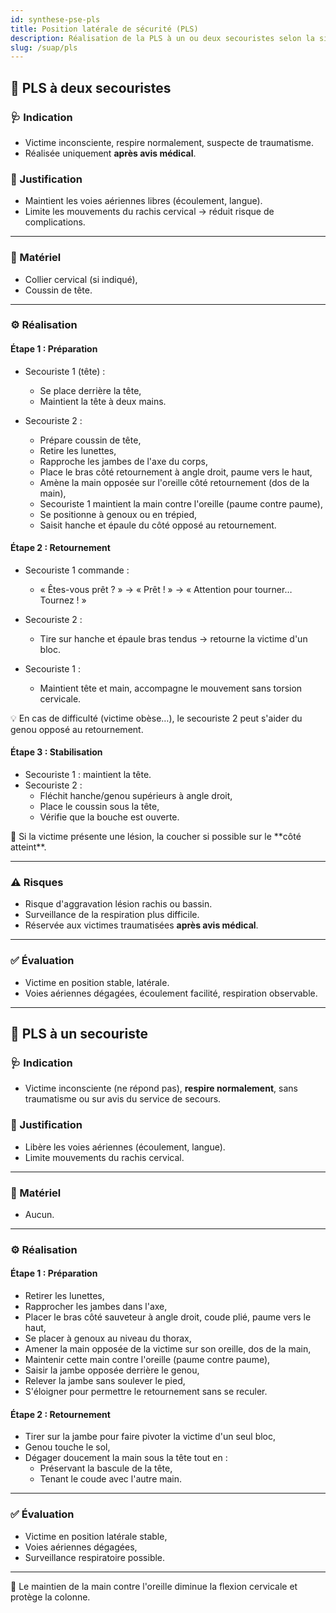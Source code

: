 ---
id: synthese-pse-pls
title: Position latérale de sécurité (PLS)
description: Réalisation de la PLS à un ou deux secouristes selon la situation
slug: /suap/pls
---


## 🤝 PLS à deux secouristes

### 🩺 Indication

- Victime inconsciente, respire normalement, suspecte de traumatisme.
- Réalisée uniquement **après avis médical**.

### 🎯 Justification

- Maintient les voies aériennes libres (écoulement, langue).
- Limite les mouvements du rachis cervical → réduit risque de complications.

---

### 🧰 Matériel

- Collier cervical (si indiqué),
- Coussin de tête.

---

### ⚙️ Réalisation

#### Étape 1 : Préparation

- Secouriste 1 (tête) :
  - Se place derrière la tête,
  - Maintient la tête à deux mains.

- Secouriste 2 :
  - Prépare coussin de tête,
  - Retire les lunettes,
  - Rapproche les jambes de l'axe du corps,
  - Place le bras côté retournement à angle droit, paume vers le haut,
  - Amène la main opposée sur l'oreille côté retournement (dos de la main),
  - Secouriste 1 maintient la main contre l'oreille (paume contre paume),
  - Se positionne à genoux ou en trépied,
  - Saisit hanche et épaule du côté opposé au retournement.

#### Étape 2 : Retournement

- Secouriste 1 commande :
  - « Êtes-vous prêt ? » → « Prêt ! » → « Attention pour tourner… Tournez ! »

- Secouriste 2 :
  - Tire sur hanche et épaule bras tendus → retourne la victime d'un bloc.

- Secouriste 1 :
  - Maintient tête et main, accompagne le mouvement sans torsion cervicale.

<Admonition type="info">
💡 En cas de difficulté (victime obèse…), le secouriste 2 peut s'aider du genou opposé au retournement.
</Admonition>

#### Étape 3 : Stabilisation

- Secouriste 1 : maintient la tête.
- Secouriste 2 :
  - Fléchit hanche/genou supérieurs à angle droit,
  - Place le coussin sous la tête,
  - Vérifie que la bouche est ouverte.

<Admonition type="info">
📌 Si la victime présente une lésion, la coucher si possible sur le **côté atteint**.
</Admonition>

---

### ⚠️ Risques

- Risque d'aggravation lésion rachis ou bassin.
- Surveillance de la respiration plus difficile.
- Réservée aux victimes traumatisées **après avis médical**.

---

### ✅ Évaluation

- Victime en position stable, latérale.
- Voies aériennes dégagées, écoulement facilité, respiration observable.

---

## 🤝 PLS à un secouriste

### 🩺 Indication

- Victime inconsciente (ne répond pas), **respire normalement**, sans traumatisme ou sur avis du service de secours.

### 🎯 Justification

- Libère les voies aériennes (écoulement, langue).
- Limite mouvements du rachis cervical.

---

### 🧰 Matériel

- Aucun.

---

### ⚙️ Réalisation

#### Étape 1 : Préparation

- Retirer les lunettes,
- Rapprocher les jambes dans l'axe,
- Placer le bras côté sauveteur à angle droit, coude plié, paume vers le haut,
- Se placer à genoux au niveau du thorax,
- Amener la main opposée de la victime sur son oreille, dos de la main,
- Maintenir cette main contre l'oreille (paume contre paume),
- Saisir la jambe opposée derrière le genou,
- Relever la jambe sans soulever le pied,
- S'éloigner pour permettre le retournement sans se reculer.

#### Étape 2 : Retournement

- Tirer sur la jambe pour faire pivoter la victime d'un seul bloc,
- Genou touche le sol,
- Dégager doucement la main sous la tête tout en :
  - Préservant la bascule de la tête,
  - Tenant le coude avec l'autre main.

---

### ✅ Évaluation

- Victime en position latérale stable,
- Voies aériennes dégagées,
- Surveillance respiratoire possible.

---

<Admonition type="info">
📝 Le maintien de la main contre l'oreille diminue la flexion cervicale et protège la colonne.
</Admonition>
